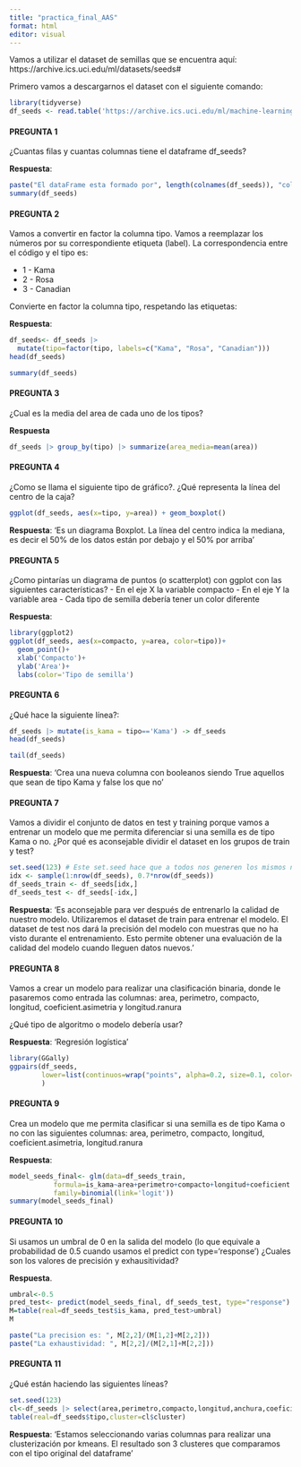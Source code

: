 ---
title: "practica_final_AAS"
format: html
editor: visual
---

Vamos a utilizar el dataset de semillas que se encuentra aquí: https://archive.ics.uci.edu/ml/datasets/seeds#

Primero vamos a descargarnos el dataset con el siguiente comando:

```{r}
library(tidyverse)
df_seeds <- read.table('https://archive.ics.uci.edu/ml/machine-learning-databases/00236/seeds_dataset.txt', col.names =c('area','perimetro','compacto','longitud','anchura','coeficient.asimetria','longitud.ranura','tipo'))
```

#### PREGUNTA 1

¿Cuantas filas y cuantas columnas tiene el dataframe df_seeds?

**Respuesta**:

```{r}
paste("El dataFrame esta formado por", length(colnames(df_seeds)), "columnas y por", length(rownames(df_seeds)), "filas")
summary(df_seeds)

```

#### PREGUNTA 2

Vamos a convertir en factor la columna tipo. Vamos a reemplazar los números por su correspondiente etiqueta (label). La correspondencia entre el código y el tipo es:

-   1 - Kama
-   2 - Rosa
-   3 - Canadian

Convierte en factor la columna tipo, respetando las etiquetas:

**Respuesta**:

```{r}
df_seeds<- df_seeds |>
  mutate(tipo=factor(tipo, labels=c("Kama", "Rosa", "Canadian")))
head(df_seeds)
```

```{r}
summary(df_seeds)
```

#### PREGUNTA 3

¿Cual es la media del area de cada uno de los tipos?

**Respuesta**

```{r}
df_seeds |> group_by(tipo) |> summarize(area_media=mean(area))
```

#### PREGUNTA 4

¿Como se llama el siguiente tipo de gráfico?. ¿Qué representa la línea del centro de la caja?

```{r}
ggplot(df_seeds, aes(x=tipo, y=area)) + geom_boxplot()
```

**Respuesta**: 'Es un diagrama Boxplot. La línea del centro indica la mediana, es decir el 50% de los datos están por debajo y el 50% por arriba'

#### PREGUNTA 5

¿Como pintarías un diagrama de puntos (o scatterplot) con ggplot con las siguientes características? - En el eje X la variable compacto - En el eje Y la variable area - Cada tipo de semilla debería tener un color diferente

**Respuesta**:

```{r}
library(ggplot2)
ggplot(df_seeds, aes(x=compacto, y=area, color=tipo))+ 
  geom_point()+ 
  xlab('Compacto')+ 
  ylab('Area')+ 
  labs(color='Tipo de semilla')
```

#### PREGUNTA 6

¿Qué hace la siguiente línea?:

```{r}
df_seeds |> mutate(is_kama = tipo=='Kama') -> df_seeds
head(df_seeds)
```
```{r}
tail(df_seeds)
```

**Respuesta**: 'Crea una nueva columna con booleanos siendo True aquellos que sean de tipo Kama y false los que no'

#### PREGUNTA 7

Vamos a dividir el conjunto de datos en test y training porque vamos a entrenar un modelo que me permita diferenciar si una semilla es de tipo Kama o no. ¿Por qué es aconsejable dividir el dataset en los grupos de train y test?

```{r}
set.seed(123) # Este set.seed hace que a todos nos generen los mismos número aleatorios
idx <- sample(1:nrow(df_seeds), 0.7*nrow(df_seeds))
df_seeds_train <- df_seeds[idx,]
df_seeds_test <- df_seeds[-idx,]
```

**Respuesta**: 'Es aconsejable para ver después de entrenarlo la calidad de nuestro modelo. Utilizaremos el dataset de train para entrenar el modelo. El dataset de test nos dará la precisión del modelo con muestras que no ha visto durante el entrenamiento. Esto permite obtener una evaluación de la calidad del modelo cuando lleguen datos nuevos.'

#### PREGUNTA 8

Vamos a crear un modelo para realizar una clasificación binaria, donde le pasaremos como entrada las columnas: area, perimetro, compacto, longitud, coeficient.asimetria y longitud.ranura

¿Qué tipo de algoritmo o modelo debería usar? 

**Respuesta**: 'Regresión logística'

```{r}
library(GGally)
ggpairs(df_seeds, 
        lower=list(continuos=wrap("points", alpha=0.2, size=0.1, color='blue'))
        )
```





#### PREGUNTA 9

Crea un modelo que me permita clasificar si una semilla es de tipo Kama o no con las siguientes columnas: area, perimetro, compacto, longitud, coeficient.asimetria, longitud.ranura

**Respuesta**:

```{r}
model_seeds_final<- glm(data=df_seeds_train,
           formula=is_kama~area+perimetro+compacto+longitud+coeficient.asimetria+longitud.ranura,
           family=binomial(link='logit'))
summary(model_seeds_final)
```




#### PREGUNTA 10

Si usamos un umbral de 0 en la salida del modelo (lo que equivale a probabilidad de 0.5 cuando usamos el predict con type='response') ¿Cuales son los valores de precisión y exhausitividad?

**Respuesta**.

```{r}
umbral<-0.5
pred_test<- predict(model_seeds_final, df_seeds_test, type="response")
M=table(real=df_seeds_test$is_kama, pred_test>umbral)
M

paste("La precision es: ", M[2,2]/(M[1,2]+M[2,2]))
paste("La exhaustividad: ", M[2,2]/(M[2,1]+M[2,2]))
```

#### PREGUNTA 11

¿Qué están haciendo las siguientes líneas?

```{r}
set.seed(123)
cl<-df_seeds |> select(area,perimetro,compacto,longitud,anchura,coeficient.asimetria,longitud.ranura) |> kmeans(3)
table(real=df_seeds$tipo,cluster=cl$cluster)
```

**Respuesta**: 'Estamos seleccionando varias columnas para realizar una clusterización por kmeans. El resultado son 3 clusteres que comparamos con el tipo original del dataframe'
